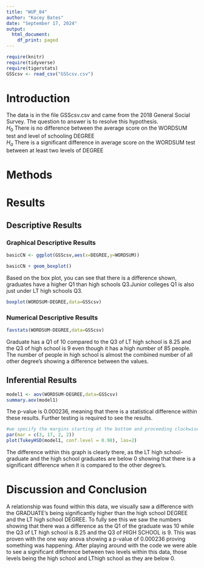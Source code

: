```yaml
---
title: "WUP_04"
author: "Kacey Bates"
date: "September 17, 2024"
output:
  html_document:
    df_print: paged
---
```


```r
require(knitr)
require(tidyverse)
require(tigerstats)
GSScsv <- read_csv("GSScsv.csv")
```

# Introduction

<!--In this section you explain what you are trying to show.  Where did the data come from?  What is the research or other question you are trying to answer?!-->

The data is in the file GSScsv.csv and came from the 2018 General Social Survey.  The question to answer is to resolve this hypothesis.  
$H_0$ There is no difference between the average score on the WORDSUM test and level of schooling DEGREE  
$H_a$ There is a significant difference in average score on the WORDSUM test between at least two levels of DEGREE  

# Methods

<!--Mention that you intend to use chatGPT to the greatest extent possible. Give credit to chatGPT when you use it to create code in your report. Decide on your methods:  use "variable analysis" or other appropriate descriptors.  Make sure to choose at least one graphical method and at least one numerical method.!-->

# Results

<!--Divide this section into two sub-sections:  One for your descriptive  results and one for your inferential results.!-->

## Descriptive Results

### Graphical Descriptive Results

<!--Graphical results here.  Make sure to show your code.  Provide appropriate labels for axes, giving units if possible, and provide a good title for the graph, too.  Use the graphical results to describe the patterns if any that exist in the data as focused toward the research question!-->

```r
basicCN <- ggplot(GSScsv,aes(x=DEGREE,y=WORDSUM))
```
```r
basicCN + geom_boxplot()
```


Based on the box plot, you can see that there is a difference shown, graduates have a higher Q1 than high schools Q3.Junior colleges Q1 is also just under LT high schools Q3.


```r
boxplot(WORDSUM~DEGREE,data=GSScsv)
```
### Numerical Descriptive Results

<!--Numerical results go here. Use the numerical results to describe the patterns if any that exist in the data as focused toward the research question!-->

```r
favstats(WORDSUM~DEGREE,data=GSScsv)
```


Graduate has a Q1 of 10 compared to the Q3 of LT high school is 8.25 and the Q3 of high school is 9 even though it has a high number of 85 people. The number of people in high school is almost the combined number of all other degree's showing a difference between the values.

## Inferential Results

<!--State hypothesis clearly.  Make sure your discussion of the inferential test covers all the aspects that the test output produces, such as test statistic, p-value etc.  Make a decision about the null hypothesis, explain the assumptions on which the selected test/procedure was based, and why the chosen procedure satisfys the assumptions and is appropriate to answer the research question!-->

```r
model1 <- aov(WORDSUM~DEGREE,data=GSScsv)
summary.aov(model1)
```


The p-value is 0.000236, meaning that there is a statistical difference within these results. Further testing is required to see the results.

```r
#we specify the margins starting at the bottom and proceeding clockwise - thus 8.7 is the left side margin to hold the names of the factors
par(mar = c(3, 17, 2, 2))
plot(TukeyHSD(model1, conf.level = 0.98), las=2)
```

The difference within this graph is clearly there, as the LT high school-graduate and the high school graduates are below 0 showing that there is a significant difference when it is compared to the other degree's.

# Discussion and Conclusion

<!--Discussion and conclusion here.  If you found a relationship be sure to consider whether the relationship occurs because one of the variavbles causes the other, or whether they perhasps are related for some other reason.  Watch the chapter 6 videos from the GeorgeTown videos collection.!-->

A relationship was found within this data, we visually saw a difference with the GRADUATE's being significantly higher than the high school DEGREE and the LT high school DEGREE. To fully see this we saw the numbers showing that there was a difference as the Q1 of the graduate was 10 while the Q3 of LT high school is 8.25 and the Q3 of HIGH SCHOOL is 9. This was proven with the one way anova showing a p-value of 0.000236 proving something was happening. After playing around with the code we were able to see a significant difference between two levels within this data, those levels being the high school and LThigh school as they are below 0.